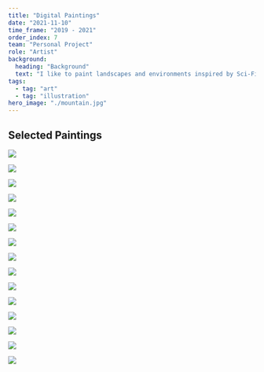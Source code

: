 ```yaml
---
title: "Digital Paintings"
date: "2021-11-10"
time_frame: "2019 - 2021"
order_index: 7
team: "Personal Project"
role: "Artist"
background:
  heading: "Background"
  text: "I like to paint landscapes and environments inspired by Sci-Fi and fantasy. I started using my iPad to paint back in 2019, and I haven't looked back. All work here was made in Procreate on iPad Pro with Apple Pencil."
tags:
  - tag: "art"
  - tag: "illustration"
hero_image: "./mountain.jpg"
---
```


<MdxLayout col="8" offset="0">

## Selected Paintings

</MdxLayout>

<MdxLayout col="6" offset="0">

![](./frog.jpg)

</MdxLayout>

<MdxLayout col="6" offset="0">

![](./montana-1.jpg)

</MdxLayout>

<MdxLayout col="6" offset="0">

![](./montana-2.jpg)

</MdxLayout>

<MdxLayout col="6" offset="0">

![](./mesa.jpg)

</MdxLayout>

<MdxLayout col="6" offset="0">

![](./balloon.jpg)

</MdxLayout>

<MdxLayout col="6" offset="0">

![](./cliffs.jpg)

</MdxLayout>

<MdxLayout col="6" offset="0">

![](./bluffs.jpg)

</MdxLayout>

<MdxLayout col="6" offset="0">

![](./bot.jpg)

</MdxLayout>

<MdxLayout col="6" offset="0">

![](./bridge.jpg)

</MdxLayout>

<MdxLayout col="6" offset="0">

![](./horn.jpg)

</MdxLayout>

<MdxLayout col="6" offset="0">

![](./hut.png)

</MdxLayout>

<MdxLayout col="6" offset="0">

![](./mill.jpg)

</MdxLayout>

<MdxLayout col="6" offset="0">

![](./poly.jpg)

</MdxLayout>

<MdxLayout col="6" offset="0">

![](./swamp.jpg)

</MdxLayout>

<MdxLayout col="6" offset="0">

![](./mountain.jpg)

</MdxLayout>
